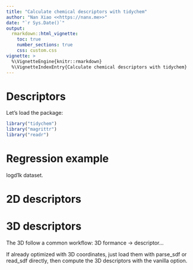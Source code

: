 ```yaml
---
title: "Calculate chemical descriptors with tidychem"
author: "Nan Xiao <<https://nanx.me>>"
date: "`r Sys.Date()`"
output:
  rmarkdown::html_vignette:
    toc: true
    number_sections: true
    css: custom.css
vignette: >
  %\VignetteEngine{knitr::rmarkdown}
  %\VignetteIndexEntry{Calculate chemical descriptors with tidychem}
---
```


# Descriptors

Let's load the package:

```r
library("tidychem")
library("magrittr")
library("readr")
```

# Regression example

logd1k dataset.

# 2D descriptors

# 3D descriptors

The 3D follow a common workflow: 3D formance -> descriptor...

If already optimized with 3D coordinates, just load them with parse_sdf or read_sdf directly, then compute the 3D descriptors with the vanilla option.
